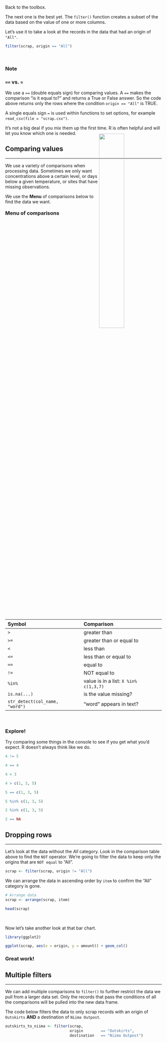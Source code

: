 

Back to the toolbox.

The next one is the best yet. The `filter()` function creates a subset of the data based on the value of one or more columns.

Let's use it to take a look at the records in the data that had an origin of `"All"`.

```r
filter(scrap, origin == "All")
```

<br>

<div class="note">
### Note {-}

### `==` vs. `=` {-}

We use a `==` (double equals sign) for comparing values. A `==` makes the comparison "is it equal to?" and returns a True or False answer. So the code above returns only the rows where the condition `origin == "All"` is TRUE.

A single equals sign `=` is used within functions to set options, for example `read_csv(file = "scrap.csv")`. 

It's not a big deal if you mix them up the first time. R is often helpful and will let you know which one is needed.
</div>


## Comparing values {-}
<hr class="hrlvl2">

![](../images/porg_heights.png){style="float: right; margin-top: -94px; width: 40%;"}


We use a variety of comparisons when processing data. Sometimes we only want concentrations above a certain level, or days below a given temperature, or sites that have missing observations. 

We use the __Menu__ of comparisons below to find the data we want.

<div class="pinkcode">

<h3 style="margin-top: 18px; margin-bottom: -4px;"> Menu of comparisons </h3>

| Symbol | Comparison               |
|:-------|:-------------------------|
| `>`    | greater than             |
| `>=`   | greater than or equal to |
| `<`    | less than                |
| `<=`   | less than or equal to    |
| `==`   | equal to                 |
| `!=`   | NOT equal to             |
| `%in%` | value is in a list: `X %in% c(1,3,7)` |
| `is.na(...)`  | is the value missing? |
| `str_detect(col_name, "word")`  | "word" appears in text? |


</div>
<br>

<div class="tip">
### <i class="fas fa-user-astronaut" style="color: green"></i> Explore! {-}

Try comparing some things in the console to see if you get what you'd expect. R doesn't always think like we do.

```r
4 != 5

4 == 4

4 < 3

4 > c(1, 3, 5)

5 == c(1, 3, 5)

5 %in% c(1, 3, 5)

2 %in% c(1, 3, 5)

2 == NA
```
</div>


## Dropping rows {-}
<hr class="hrlvl2">

Let's look at the data without the _All_ category. Look in the comparison table above to find the `NOT` operator. We're going to filter the data to keep only the origins that are `NOT equal` to "All".

```r
scrap <- filter(scrap, origin != "All")
```

We can arrange the data in ascending order by `item` to confirm the "All" category is gone.

```r
# Arrange data
scrap <- arrange(scrap, item)

head(scrap)
```

<br>

<div class="well">
Now let's take another look at that bar chart.

```r
library(ggplot2)

ggplot(scrap, aes(x = origin, y = amount)) + geom_col()
``` 


### Great work! {-}

</div>


## Multiple filters {-} 
<hr class="hrlvl2">

We can add multiple comparisons to `filter()` to further restrict the data we pull from a larger data set. Only the records that pass the conditions of all the comparisons will be pulled into the new data frame. 

The code below filters the data to only scrap records with an origin of `Outskirts` __AND__ a destination of `Niima Outpost`.

```r
outskirts_to_niima <- filter(scrap, 
                             origin        == "Outskirts", 
                             destination   == "Niima Outpost")
```

<br>

